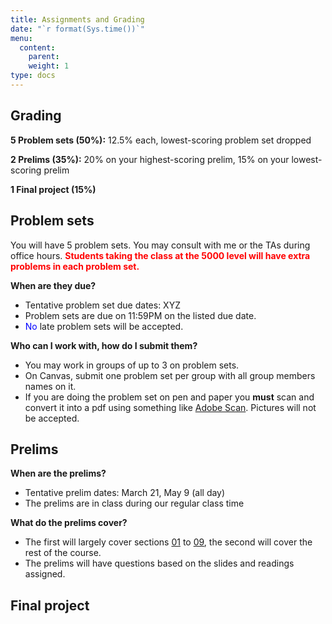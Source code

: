 ```yaml
---
title: Assignments and Grading
date: "`r format(Sys.time())`"
menu:
  content:
    parent: 
    weight: 1
type: docs
---
```


## Grading

**5 Problem sets (50%):** 12.5% each, lowest-scoring problem set dropped

**2 Prelims (35%):** 20% on your highest-scoring prelim, 15% on your lowest-scoring prelim

**1 Final project (15%)**

## Problem sets

You will have 5 problem sets. You may consult with me or the TAs during office hours. <span style="color:red">**Students taking the class at the 5000 level will have extra problems in each problem set.**</span> 

**When are they due?** 

- Tentative problem set due dates: XYZ
- Problem sets are due on 11:59PM on the listed due date.
- <span style="color:blue">No</span> late problem sets will be accepted.

**Who can I work with, how do I submit them?** 

- You may work in groups of up to 3 on problem sets. 
- On Canvas, submit one problem set per group with all group members names on it.
- If you are doing the problem set on pen and paper you **must** scan and convert it into a pdf using something like [Adobe Scan](https://www.adobe.com/acrobat/mobile/scanner-app.html). Pictures will not be accepted.

## Prelims 

**When are the prelims?**

- Tentative prelim dates: March 21, May 9 (all day)
- The prelims are in class during our regular class time

**What do the prelims cover?**

- The first will largely cover sections [01](/lecture-notes/01-introduction) to [09](/lecture-notes/09-discounting/), the second will cover the rest of the course. 
- The prelims will have questions based on the slides and readings assigned.

## Final project 